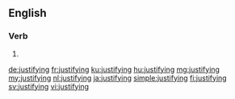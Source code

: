 ==English==

===Verb===
{{head|en|present participle}}

# {{present participle of|justify|lang=en|nocat=1}}

[[de:justifying]]
[[fr:justifying]]
[[ku:justifying]]
[[hu:justifying]]
[[mg:justifying]]
[[my:justifying]]
[[nl:justifying]]
[[ja:justifying]]
[[simple:justifying]]
[[fi:justifying]]
[[sv:justifying]]
[[vi:justifying]]